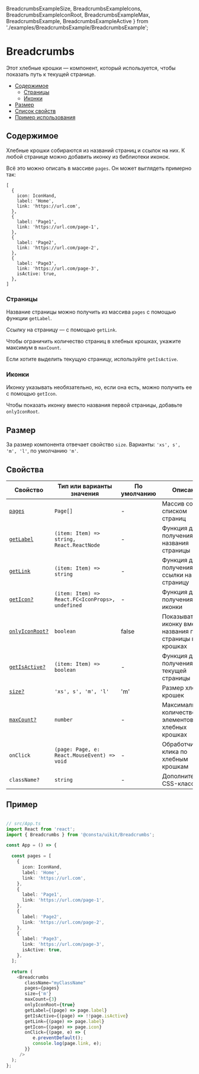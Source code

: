   BreadcrumbsExampleSize,
  BreadcrumbsExampleIcons,
  BreadcrumbsExampleIconRoot,
  BreadcrumbsExampleMax,
  BreadcrumbsExample,
  BreadcrumbsExampleActive
  } from './examples/BreadcrumbsExample/BreadcrumbsExample';

# Breadcrumbs

Этот хлебные крошки — компонент, который используется, чтобы показать путь к текущей странице. 

- [Содержимое](#содержимое)
  - [Страницы](#страницы)
  - [Иконки](#иконки)
- [Размер](#размер)
- [Список свойств](#свойства)
- [Пример использования](#пример)

## Содержимое

Хлебные крошки собираются из названий страниц и ссылок на них. К любой странице можно добавить иконку из библиотеки иконок.

<BreadcrumbsExample />

Всё это можно описать в массиве `pages`. Он может выглядеть примерно так:

```tsx
[
  {
    icon: IconHand,
    label: 'Home',
    link: 'https://url.com',
  },
  {
    label: 'Page1',
    link: 'https://url.com/page-1',
  },
  {
    label: 'Page2',
    link: 'https://url.com/page-2',
  },
  {
    label: 'Page3',
    link: 'https://url.com/page-3',
    isActive: true,
  },
]
```

### Страницы

Название страницы можно получить из массива `pages` с помощью функции `getLabel`.

Ссылку на страницу — с помощью `getLink`.

Чтобы ограничить количество страниц в хлебных крошках, укажите максимум в `maxCount`.

<BreadcrumbsExampleMax />

Если хотите выделить текущую страницу, используйте `getIsActive`.

<BreadcrumbsExampleActive />

### Иконки

Иконку указывать необязательно, но, если она есть, можно получить ее с помощью `getIcon`.

<BreadcrumbsExampleIcons />

Чтобы показать иконку вместо названия первой страницы, добавьте `onlyIconRoot`.

<BreadcrumbsExampleIconRoot />

## Размер

За размер компонента отвечает свойство `size`. Варианты: `'xs', s', 'm', 'l'`, по умолчанию `'m'`.

<BreadcrumbsExampleSize />



## Свойства

| Свойство              | Тип или варианты значения                                             | По умолчанию   | Описание                                           |
| --------------------- | --------------------------------------------------------------------- | -------------- | -------------------------------------------------- |
| [`pages`](#содержимое)                | `Page[]`                                                              | -              | Массив со списком страниц                                    |
| [`getLabel`](#страницы)               | `(item: Item) => string, React.ReactNode`                             | -              | Функция для получения названия страницы                       |
| [`getLink`](#страницы)                | `(item: Item) => string`                                              | -              | Функция для получения ссылки на страницу                       |
| [`getIcon?`](#иконки)               | `(item: Item) => React.FC<IconProps>, undefined`                      | -              | Функция для получения иконки                       |
| [`onlyIconRoot?`](#иконки)          | `boolean`                                                             | false          | Показывать иконку вместо названия первой страницы в крошках        |
| [`getIsActive?`](#страницы)           | `(item: Item) => boolean`                                             | -              | Функция для получения текущей страницы       |
| [`size?`](#размер)                  | `'xs', s', 'm', 'l'`                                                  | 'm'            | Размер хлебных крошек                              |
| [`maxCount?`](#страницы)              | `number`                                                              | -              | Максимальное количество элементов в хлебных крошках    |
| `onClick`               | `(page: Page, e: React.MouseEvent) => void`                           | -              | Обработчик клика по хлебным крошкам    |
| `className?`            | `string`                                                              | -              | Дополнительный CSS-класс                               |

## Пример

```ts

// src/App.ts
import React from 'react';
import { Breadcrumbs } from '@consta/uikit/Breadcrumbs';

const App = () => {

  const pages = [
    {
      icon: IconHand,
      label: 'Home',
      link: 'https://url.com',
    },
    {
      label: 'Page1',
      link: 'https://url.com/page-1',
    },
    {
      label: 'Page2',
      link: 'https://url.com/page-2',
    },
    {
      label: 'Page3',
      link: 'https://url.com/page-3',
      isActive: true,
    },
  ];

  return (
    <Breadcrumbs
       className="myClassName"
       pages={pages}
       size={'m'}
       maxCount={3}
       onlyIconRoot={true}
       getLabel={(page) => page.label}
       getIsActive={(page) => !!page.isActive}
       getLink={(page) => page.label}
       getIcon={(page) => page.icon}
       onClick={(page, e) => {
          e.preventDefault();
          console.log(page.link, e);
       }}
     />
  );
};


```
